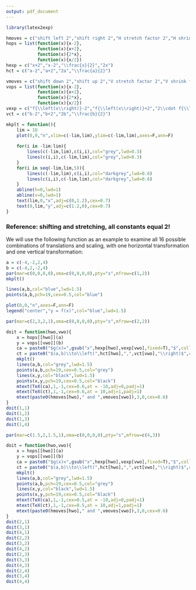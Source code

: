 ```yaml
---
output: pdf_document
---
```


```r
library(latex2exp)

hmoves = c("shift left 2","shift right 2","H stretch factor 2","H shrink factor 2")
hops = list(function(x){x-2},
            function(x){x+2},
            function(x){2*x},
            function(x){x/2})
hexp = c("x+2","x-2","\\frac{x}{2}","2x")
hct = c("a-2","a+2","2a","\\frac{a}{2}")

vmoves = c("shift down 2","shift up 2","V stretch factor 2","V shrink factor 2")
vops = list(function(x){x-2},
            function(x){x+2},
            function(x){2*x},
            function(x){x/2})
vexp = c("f{\\left(x\\right)}-2","f{\\left(x\\right)}+2","2\\cdot f{\\left(x\\right)}","\\frac{f{\\left(x\\right)}}{2}")
vct = c("b-2","b+2","2b","\\frac{b}{2}")

mkplt = function(){
    lim = 10
    plot(0,0,"n",xlim=c(-lim,lim),ylim=c(-lim,lim),axes=F,ann=F)
    
    for(i in -lim:lim){
        lines(c(-lim,lim),c(i,i),col="grey",lwd=0.3)
        lines(c(i,i),c(-lim,lim),col="grey",lwd=0.3)
    }
    for(i in seq(-lim,lim,5)){
        lines(c(-lim,lim),c(i,i),col="darkgrey",lwd=0.6)
        lines(c(i,i),c(-lim,lim),col="darkgrey",lwd=0.6)
    }
    abline(h=0,lwd=1)
    abline(v=0,lwd=1)
    text(lim,0,"x",adj=c(0,1.2),cex=0.7)
    text(0,lim,"y",adj=c(1.2,0),cex=0.7)
}

```

### Reference: shifting and stretching, all constants equal 2!

We will use the following function as an example to examine all 16 possible combinations of translations and scaling, with one horizontal transformation and one vertical transformation:

```r
a = c(-4,-2,2,4)
b = c(-4,2,-2,4)
par(mar=c(0,0,0,0),oma=c(0,0,0,0),pty="s",mfrow=c(1,2))
mkplt()

lines(a,b,col="blue",lwd=1.5)
points(a,b,pch=19,cex=0.5,col="blue")

plot(0,0,"n",axes=F,ann=F)
legend("center","y = f(x)",col="blue",lwd=1.5)
```



```r
par(mar=c(2,3,2,1),oma=c(0,0,0,0),pty="s",mfrow=c(2,2))

doit = function(hwo,vwo){
    x = hops[[hwo]](a)
    y = vops[[vwo]](b)
    ca = paste0("$g(x)=",gsub("x",hexp[hwo],vexp[vwo],fixed=T),"$",collapse="")
    ct = paste0("$(a,b)\\to\\left(",hct[hwo],",",vct[vwo],"\\right)$",collapse="")
    mkplt()
    lines(a,b,col="grey",lwd=1.5)
    points(a,b,pch=19,cex=0.5,col="grey")
    lines(x,y,col="black",lwd=1.5)
    points(x,y,pch=19,cex=0.5,col="black")
    mtext(TeX(ca),1,-1,cex=0.6,at = -10,adj=0,padj=1)
    mtext(TeX(ct),1,-1,cex=0.6,at = 10,adj=1,padj=1)
    mtext(paste0(hmoves[hwo]," and ",vmoves[vwo]),3,0,cex=0.6)
}
doit(1,1)
doit(1,2)
doit(1,3)
doit(1,4)

```


\newpage

```r
par(mar=c(1.5,2,1.5,1),oma=c(0,0,0,0),pty="s",mfrow=c(4,3))

doit = function(hwo,vwo){
    x = hops[[hwo]](a)
    y = vops[[vwo]](b)
    ca = paste0("$g(x)=",gsub("x",hexp[hwo],vexp[vwo],fixed=T),"$",collapse="")
    ct = paste0("$(a,b)\\to\\left(",hct[hwo],",",vct[vwo],"\\right)$",collapse="")
    mkplt()
    lines(a,b,col="grey",lwd=1.5)
    points(a,b,pch=19,cex=0.5,col="grey")
    lines(x,y,col="black",lwd=1.5)
    points(x,y,pch=19,cex=0.5,col="black")
    mtext(TeX(ca),1,-1,cex=0.5,at = -10,adj=0,padj=1)
    mtext(TeX(ct),1,-1,cex=0.5,at = 10,adj=1,padj=1)
    mtext(paste0(hmoves[hwo]," and ",vmoves[vwo]),3,0,cex=0.6)
}
doit(2,1)
doit(3,1)
doit(4,1)
doit(2,2)
doit(3,2)
doit(4,2)
doit(2,3)
doit(3,3)
doit(4,3)
doit(2,4)
doit(3,4)
doit(4,4)

```










